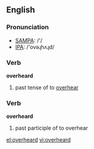 ==English==

===Pronunciation===
*[[w:SAMPA|SAMPA]]: /'/
*[[w:IPA|IPA]]: /'ovəɻhʌɻd/

===Verb===
'''overheard'''

# past tense of to [[overhear]]

===Verb===
'''overheard'''

# past participle of to overhear

[[el:overheard]]
[[vi:overheard]]
